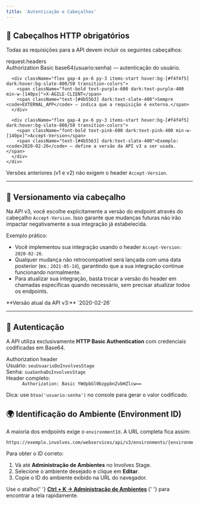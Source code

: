 ```yaml
---
title: 'Autenticação e Cabeçalhos'
---
```



## 🔧 Cabeçalhos HTTP obrigatórios

<p className="text-muted-foreground mb-6">
  Todas as requisições para a API devem incluir os seguintes cabeçalhos:
</p>

<Card className="bg-[#f9f9fb] dark:bg-[#1e1e1e] border border-[#d4d4d8] dark:border-[#3a3a3c] rounded-xl overflow-hidden">
  <CardHeader className="bg-[#e4e4e7] dark:bg-[#2c2c2e] border-b border-[#d4d4d8] dark:border-[#3a3a3c] py-3">
    <div className="flex items-center gap-2">
      <div className="flex gap-1.5">
        <div className="w-3 h-3 rounded-full bg-red-500" />
        <div className="w-3 h-3 rounded-full bg-yellow-500" />
        <div className="w-3 h-3 rounded-full bg-green-500" />
      </div>
      <span className="text-xs text-[#4b5563] dark:text-gray-400 font-mono ml-2">request.headers</span>
    </div>
  </CardHeader>

  <CardContent className="p-0 font-mono text-sm text-[#111827] dark:text-slate-300">
    <div className="divide-y divide-[#d4d4d8] dark:divide-[#3a3a3c]">
      <div className="flex gap-4 px-6 py-3 items-start hover:bg-[#f4f4f5] dark:hover:bg-slate-800/50 transition-colors">
        <span className="font-bold text-blue-600 dark:text-blue-400 min-w-[140px]">Authorization</span>
        <span className="text-[#4b5563] dark:text-slate-400">Basic base64(usuario:senha) — autenticação do usuário.</span>
      </div>

      <div className="flex gap-4 px-6 py-3 items-start hover:bg-[#f4f4f5] dark:hover:bg-slate-800/50 transition-colors">
        <span className="font-bold text-purple-600 dark:text-purple-400 min-w-[140px]">X-AGILE-CLIENT</span>
        <span className="text-[#4b5563] dark:text-slate-400">Sempre <code>EXTERNAL_APP</code> — indica que a requisição é externa.</span>
      </div>

      <div className="flex gap-4 px-6 py-3 items-start hover:bg-[#f4f4f5] dark:hover:bg-slate-800/50 transition-colors">
        <span className="font-bold text-pink-600 dark:text-pink-400 min-w-[140px]">Accept-Version</span>
        <span className="text-[#4b5563] dark:text-slate-400">Exemplo: <code>2020-02-26</code> — define a versão da API v3 a ser usada.</span>
      </div>
    </div>

</CardContent>

  <div className="px-6 py-3 bg-[#e4e4e7] dark:bg-[#2c2c2e] border-t border-[#d4d4d8] dark:border-[#3a3a3c]">
    <span className="text-xs text-[#4b5563] dark:text-gray-400">
      Versões anteriores (v1 e v2) não exigem o header <code>Accept-Version</code>.
    </span>
  </div>
</Card>

---

## 📅 Versionamento via cabeçalho

Na API v3, você escolhe explicitamente a versão do endpoint através do cabeçalho `Accept-Version`. Isso garante que mudanças futuras não irão impactar negativamente a sua integração já estabelecida.

Exemplo prático:

- Você implementou sua integração usando o header `Accept-Version: 2020-02-26`.
- Qualquer mudança não retrocompatível será lançada com uma data posterior (ex.: `2021-05-14`), garantindo que a sua integração continue funcionando normalmente.
- Para atualizar sua integração, basta trocar a versão do header em chamadas específicas quando necessário, sem precisar atualizar todos os endpoints.

<Callout type="tip" icon={false} className="text-sm leading-relaxed">
  **Versão atual da API v3:** `2020-02-26`
</Callout>

---

## 🔐 Autenticação

<p className="text-muted-foreground mb-6">
  A API utiliza exclusivamente <strong>HTTP Basic Authentication</strong> com credenciais
  codificadas em Base64.
</p>

<Card className="bg-[#f9f9fb] dark:bg-[#1e1e1e] border border-[#d4d4d8] dark:border-[#3a3a3c] rounded-xl overflow-hidden">
  <CardHeader className="bg-[#e4e4e7] dark:bg-[#2c2c2e] border-b border-[#d4d4d8] dark:border-[#3a3a3c] py-3">
    <div className="flex items-center gap-2">
      <div className="flex gap-1.5">
        <div className="w-3 h-3 rounded-full bg-red-500" />
        <div className="w-3 h-3 rounded-full bg-yellow-500" />
        <div className="w-3 h-3 rounded-full bg-green-500" />
      </div>
      <span className="text-xs text-[#4b5563] dark:text-gray-400 font-mono ml-2">
        Authorization header
      </span>
    </div>
  </CardHeader>

<CardContent className="p-6 font-mono text-sm text-[#111827] dark:text-slate-300 space-y-2">
  <div>
    <span className="block text-[#4b5563] dark:text-slate-400 mb-1">Usuário:</span>
    <code className="block bg-muted p-2 rounded">seuUsuarioDoInvolvesStage</code>
  </div>
  <div>
    <span className="block text-[#4b5563] dark:text-slate-400 mb-1">Senha:</span>
    <code className="block bg-muted p-2 rounded">suaSenhaDoInvolvesStage</code>
  </div>
  <div>
    <span className="block text-[#4b5563] dark:text-slate-400 mb-1">Header completo:</span>
    <code className="block bg-muted p-2 rounded">
      Authorization: Basic YWdpbGl0bzppbnZvbHZlcw==
    </code>
  </div>
</CardContent>

  <div className="px-6 py-3 bg-[#e4e4e7] dark:bg-[#2c2c2e] border-t border-[#d4d4d8] dark:border-[#3a3a3c]">
    <span className="text-xs text-[#4b5563] dark:text-gray-400">
      Dica: use <code className="text-blue-600 dark:text-blue-400">btoa('usuario:senha')</code> no console para gerar o valor codificado.
    </span>
  </div>
</Card>

## 🌍 Identificação do Ambiente (Environment ID)

A maioria dos endpoints exige o `environmentId`. A URL completa fica assim:

```
https://exemplo.involves.com/webservices/api/v3/environments/{environmentId}
```

Para obter o ID correto:

1. Vá até **Administração de Ambientes** no Involves Stage.
2. Selecione o ambiente desejado e clique em **Editar**.
3. Copie o ID do ambiente exibido na URL do navegador.

<Callout type="tip" title="Dica Pro" className="text-sm leading-relaxed">
  Use o atalho{' '}
  <strong>
    <u>Ctrl + K -> Administração de Ambientes</u>
  </strong>{' '}
  para encontrar a tela rapidamente.
</Callout>
